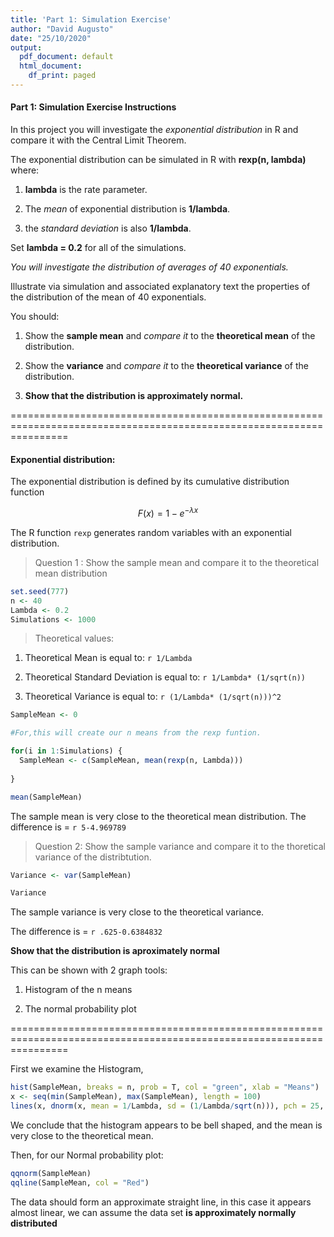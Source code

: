 ```yaml
---
title: 'Part 1: Simulation Exercise'
author: "David Augusto"
date: "25/10/2020"
output:
  pdf_document: default
  html_document:
    df_print: paged
---
```



#### Part 1: Simulation Exercise Instructions
 
In this project you will investigate the *exponential distribution* in R and compare it with the Central Limit Theorem.


The exponential distribution can be simulated in R with **rexp(n, lambda)** where:

1. **lambda** is the rate parameter. 

2. The *mean* of exponential distribution is **1/lambda**. 

3. the *standard deviation* is also **1/lambda**. 

Set **lambda = 0.2** for all of the simulations.




*You will investigate the distribution of averages of 40 exponentials. *


Illustrate via simulation and associated explanatory text the properties of the distribution of the mean of 40 exponentials. 

You should:

1. Show the **sample mean** and *compare it* to the **theoretical mean** of the distribution.

2. Show the **variance** and *compare it* to the **theoretical variance** of the distribution.

3. **Show that the distribution is approximately normal.**


 ======================================================================================================================

#### Exponential distribution:


The exponential distribution is defined by its cumulative distribution function

$$ F(x) = 1-e^{-\lambda x} $$

The R function `rexp` generates random variables with an exponential distribution.






>Question 1 : Show the sample mean and compare it to the theoretical mean distribution

```r

set.seed(777)
n <- 40
Lambda <- 0.2
Simulations <- 1000

```


>Theoretical values:


1. Theoretical Mean is equal to: `r 1/Lambda`

2. Theoretical Standard Deviation is equal to: `r 1/Lambda* (1/sqrt(n))`

3. Theoretical Variance is equal to: `r (1/Lambda* (1/sqrt(n)))^2`

```r

SampleMean <- 0

#For,this will create our n means from the rexp funtion.

for(i in 1:Simulations) {
  SampleMean <- c(SampleMean, mean(rexp(n, Lambda)))
  
}

mean(SampleMean)
```

The sample mean is very close to the theoretical mean distribution.
The difference is = `r 5-4.969789`


>Question 2: Show the sample variance and compare it to the thoretical variance of the distribtution.

```r
Variance <- var(SampleMean)

Variance
```


The sample variance is very close to the theoretical variance.

The difference is = `r .625-0.6384832`




**Show that the distribution is aproximately normal**


This can be shown with 2 graph tools:

1. Histogram of the n means

2. The normal probability plot 

======================================================================================================================

First we examine the Histogram, 

```r

hist(SampleMean, breaks = n, prob = T, col = "green", xlab = "Means")
x <- seq(min(SampleMean), max(SampleMean), length = 100)
lines(x, dnorm(x, mean = 1/Lambda, sd = (1/Lambda/sqrt(n))), pch = 25, col = "Red")


```

We conclude that the histogram appears to be bell shaped, and the mean is very close to the theoretical mean.


Then, for our Normal probability plot:


```r
qqnorm(SampleMean)
qqline(SampleMean, col = "Red")
```

The data should form an approximate straight line, in this case it appears almost linear, we can assume the data set **is approximately normally distributed**


